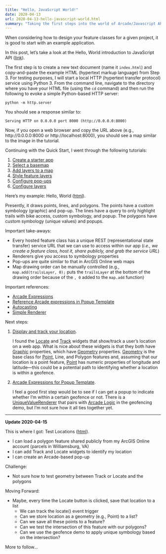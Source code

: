 ```yaml
---
title: "Hello, JavaScript World!"
date: 2020-04-13
url: 2020-04-13-hello-javascript-world.html
summary: "Taking the first steps into the world of Arcade/Javascript API via ArcGIS for Developers."
---
```


When considering how to design your feature classes for a given project, it is good to start with an example application.

In this post, let's take a look at the Hello, World introduction to JavaScript API ([link](https://developers.arcgis.com/javascript/latest/guide/quick-start/)).

The first step is to create a new text document (name it `index.html`) and copy-and-paste the example HTML (hypertext markup language) from Step 3.
For testing purposes, I will start a local HTTP (hypertext transfer protocol) service using Python 3.
From the command line, navigate to the directory where you have your HTML file (using the `cd` command) and then run the following to evoke a simple Python-based HTTP server:

```
python -m http.server
```

You should see a response similar to:

```
Serving HTTP on 0.0.0.0 port 8000 (http://0.0.0.0:8000)
```

Now, if you open a web browser and copy the URL above (e.g., http://0.0.0.0:8000 or http://localhost:8000), you should see a map similar to the image in the tutorial.

Continuing with the Quick Start, I went through the following tutorials:

1. [Create a starter app](https://developers.arcgis.com/javascript/latest/guide/create-a-starter-app/)
1. [Select a basemap](https://developers.arcgis.com/javascript/latest/guide/select-a-basemap/)
1. [Add layers to a map](https://developers.arcgis.com/javascript/latest/guide/add-layers-to-a-map/)
1. [Style feature layers](https://developers.arcgis.com/labs/javascript/style-feature-layers/)
1. [Configure pop-ups](https://developers.arcgis.com/labs/javascript/configure-pop-ups/)
1. [Configure layers](https://developers.arcgis.com/labs/arcgisonline/configure-layers/)

Here's my example: Hello, World ([html](2020-04-13-hello-world.html)).

Presently, it draws points, lines, and polygons.
The points have a custom symbology (graphic) and pop-up.
The lines have a query to only highlight trails with bike access, custom symbology, and popup.
The polygons have custom symbology (unique values) and popups.

Important take-aways:

* Every hosted feature class has a unique REST (representational state transfer) service URL that we can use to access within our app (*i.e., we create a feature class, host it, share publicly, and grab the service URL*)
* Renderers give you access to symbology properties
* Pop-ups are quite similar to that in ArcGIS Online web maps
* Map drawing order can be manually controlled (e.g., `map.add(trailsLayer, 0);` puts the `trailsLayer` at the bottom of the drawing order because of the `, 0` added to the `map.add` function)

Important references:

* [Arcade Expressions](https://developers.arcgis.com/javascript/latest/api-reference/esri-popup-ExpressionInfo.html)
* [Reference Arcade expressions in Popup Template](https://developers.arcgis.com/javascript/latest/sample-code/popuptemplate-arcade/index.html)
* [Autocasting](https://developers.arcgis.com/javascript/latest/guide/programming-patterns/#autocasting)
* [Simple Renderer](https://developers.arcgis.com/javascript/latest/api-reference/esri-renderers-SimpleRenderer.html#visualVariables)

Next steps:

1. [Display and track your location](https://developers.arcgis.com/javascript/latest/guide/display-and-track-your-location/).

    I found the [Locate][locate] and [Track][track] widgets that show/track a user's location on a web app.
    What is nice about these widgets is that they both have [Graphic][graphic] properties, which have [Geometry][geometry] properties.
    [Geometry][geometry] is the base class for [Point][point], Line, and Polygon features and, assuming that our location is a point feature, [Point][point] has numeric properties of longitude and latitude---this could be a potential path to identifying whether a location is within a geofence.

[locate]: https://developers.arcgis.com/javascript/latest/api-reference/esri-widgets-Locate.html
[track]: https://developers.arcgis.com/javascript/latest/api-reference/esri-widgets-Track.html
[graphic]: https://developers.arcgis.com/javascript/latest/api-reference/esri-Graphic.html
[geometry]: https://developers.arcgis.com/javascript/latest/api-reference/esri-geometry-Geometry.html
[point]: https://developers.arcgis.com/javascript/latest/api-reference/esri-geometry-Point.html

2. [Arcade Expressions for Popup Template](https://developers.arcgis.com/javascript/3/jssamples/popup_arcade.html).

    I feel a good first step would be to see if I can get a popup to indicate whether I'm within a certain geofence or not.
    There is a [UniqueValueRenderer][uvr] that pairs with [Arcade Logic][arcade-logic] in the geofencing demo, but I'm not sure how it all ties together yet.

[uvr]: https://developers.arcgis.com/javascript/latest/api-reference/esri-renderers-UniqueValueRenderer.html
[arcade-logic]: https://developers.arcgis.com/arcade/guide/logic/

***

**Update 2020-04-15**

This is where I got: Test Locations ([html](2020-04-15-test-location.html)).

* I can load a polygon feature shared publicly from my ArcGIS Online account (parcels in Williamsburg, VA)
* I can add Track and Locate widgets to identify my location
* I can create an Arcade-based pop-up

Challenge:

* Not sure how to test geometry between Track or Locate and the polygons


Moving Forward:

* Maybe, every time the Locate button is clicked, save that location to a list
    * We can track the locate() event trigger
    * Can we store location as a geometry (e.g., Point) to a list?
    * Can we save all these points to a feature?
    * Can we test the intersection of this feature with our polygons?
    * Can we use the geofence demo to apply unique symbology based on the intersection?

More to follow...
